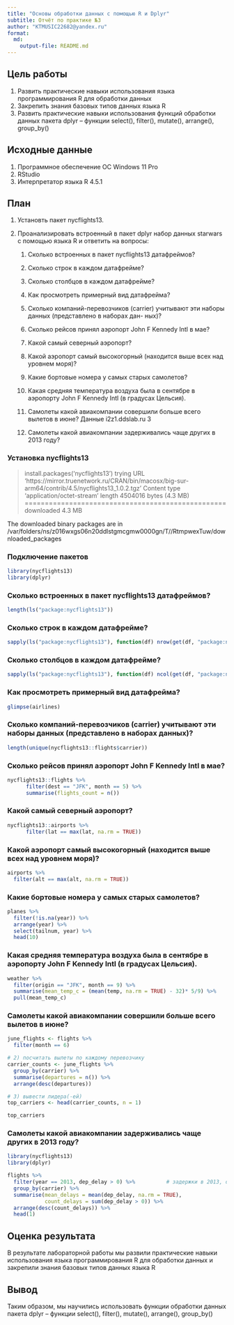 ```yaml
---
title: "Основы обработки данных с помощью R и Dplyr"
subtitle: Отчёт по практике №3
author: "KTMUSIC22682@yandex.ru"
format: 
  md:
    output-file: README.md
---
```


## Цель работы

1.  Развить практические навыки использования языка программирования R для обработки данных
2.  Закрепить знания базовых типов данных языка R
3.  Развить практические навыки использования функций обработки данных пакета dplyr – функции select(), filter(), mutate(), arrange(), group_by()

## Исходные данные

1.  Программное обеспечение ОС Windows 11 Pro
2.  RStudio
3.  Интерпретатор языка R 4.5.1

## План

1.  Установть пакет nycflights13.

2.  Проанализировать встроенный в пакет dplyr набор данных starwars с помощью языка R и ответить на вопросы:

    1.  Сколько встроенных в пакет nycflights13 датафреймов?

    2.  Сколько строк в каждом датафрейме?

    3.  Сколько столбцов в каждом датафрейме?

    4.  Как просмотреть примерный вид датафрейма?

    5.  Сколько компаний-перевозчиков (carrier) учитывают эти наборы данных (представлено в наборах дан- ных)?

    6.  Сколько рейсов принял аэропорт John F Kennedy Intl в мае?

    7.  Какой самый северный аэропорт?

    8.  Какой аэропорт самый высокогорный (находится выше всех над уровнем моря)?

    9.  Какие бортовые номера у самых старых самолетов?

    10. Какая средняя температура воздуха была в сентябре в аэропорту John F Kennedy Intl (в градусах Цельсия).

    11. Самолеты какой авиакомпании совершили больше всего вылетов в июне? Данные i2z1.ddslab.ru 3

    12. Самолеты какой авиакомпании задерживались чаще других в 2013 году?
    
    
### Установка nycflights13
> install.packages('nycflights13')
trying URL 'https://mirror.truenetwork.ru/CRAN/bin/macosx/big-sur-arm64/contrib/4.5/nycflights13_1.0.2.tgz'
Content type 'application/octet-stream' length 4504016 bytes (4.3 MB)
==================================================
downloaded 4.3 MB

The downloaded binary packages are in
	/var/folders/ns/z016wxgs06n20ddlstgmcgmw0000gn/T//RtmpwexTuw/downloaded_packages


### Подключение пакетов
```r
library(nycflights13)
library(dplyr)
```	

### Сколько встроенных в пакет nycflights13 датафреймов?
```r
length(ls("package:nycflights13"))
```


### Сколько строк в каждом датафрейме?
```r
sapply(ls("package:nycflights13"), function(df) nrow(get(df, "package:nycflights13")))
```
      
### Сколько столбцов в каждом датафрейме?
```r
sapply(ls("package:nycflights13"), function(df) ncol(get(df, "package:nycflights13")))
```


### Как просмотреть примерный вид датафрейма?
```r
glimpse(airlines)
```


### Сколько компаний-перевозчиков (carrier) учитывают эти наборы данных (представлено в наборах данных)?
```r
length(unique(nycflights13::flights$carrier))
```


### Сколько рейсов принял аэропорт John F Kennedy Intl в мае?
```r
nycflights13::flights %>%
      filter(dest == "JFK", month == 5) %>%
      summarise(flights_count = n())
```


### Какой самый северный аэропорт?
```r
nycflights13::airports %>%
      filter(lat == max(lat, na.rm = TRUE))
```


### Какой аэропорт самый высокогорный (находится выше всех над уровнем моря)?
```r
airports %>%
  filter(alt == max(alt, na.rm = TRUE))
```


### Какие бортовые номера у самых старых самолетов?
```r
planes %>%
  filter(!is.na(year)) %>%
  arrange(year) %>%
  select(tailnum, year) %>%
  head(10)
```


### Какая средняя температура воздуха была в сентябре в аэропорту John F Kennedy Intl (в градусах Цельсия).
```r
weather %>%
  filter(origin == "JFK", month == 9) %>%
  summarise(mean_temp_c = (mean(temp, na.rm = TRUE) - 32)* 5/9) %>%
  pull(mean_temp_c)
```


### Самолеты какой авиакомпании совершили больше всего вылетов в июне?
```r
june_flights <- flights %>%
  filter(month == 6)

# 2) посчитать вылеты по каждому перевозчику
carrier_counts <- june_flights %>%
  group_by(carrier) %>%
  summarise(departures = n()) %>%
  arrange(desc(departures))

# 3) вывести лидера(-ей)
top_carriers <- head(carrier_counts, n = 1)

top_carriers
```


### Самолеты какой авиакомпании задерживались чаще других в 2013 году?
```r
library(nycflights13)
library(dplyr)

flights %>%
  filter(year == 2013, dep_delay > 0) %>%          # задержки в 2013, dep_delay > 0 минут
  group_by(carrier) %>%
  summarise(mean_delays = mean(dep_delay, na.rm = TRUE),
            count_delays = sum(dep_delay > 0)) %>%
  arrange(desc(count_delays)) %>%
  head(1)
```

## Оценка результата

В результате лабораторной работы мы развили практические навыки использования языка программирования R для обработки данных и закрепили знания базовых типов данных языка R

## Вывод

Таким образом, мы научились использовать функции обработки данных пакета dplyr – функции select(), filter(), mutate(), arrange(), group_by()


